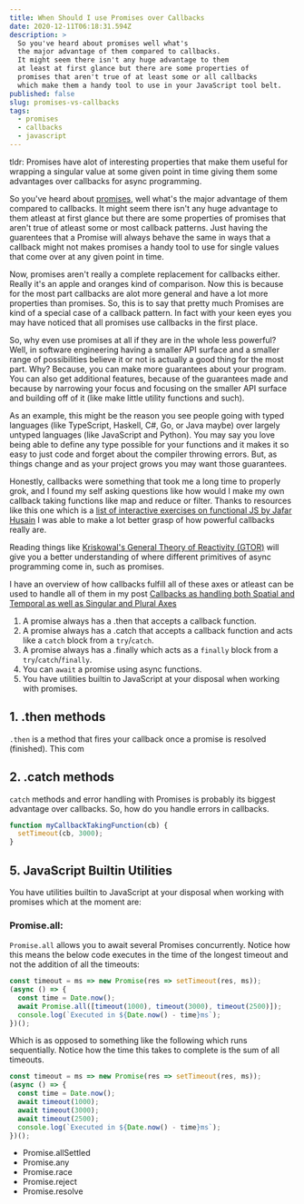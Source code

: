 ```yaml
---
title: When Should I use Promises over Callbacks
date: 2020-12-11T06:18:31.594Z
description: >
  So you've heard about promises well what's
  the major advantage of them compared to callbacks.
  It might seem there isn't any huge advantage to them
  at least at first glance but there are some properties of
  promises that aren't true of at least some or all callbacks
  which make them a handy tool to use in your JavaScript tool belt.
published: false
slug: promises-vs-callbacks
tags:
  - promises
  - callbacks
  - javascript
---
```


tldr: Promises have alot of interesting properties that make them
useful for wrapping a singular value at some given point in time
giving them some advantages over callbacks for async programming.

So you've heard about [promises][promises], well what's
the major advantage of them compared to callbacks.
It might seem there isn't any huge advantage to them
atleast at first glance but there are some properties of
promises that aren't true of atleast some or most callback patterns.
Just having the guarentees that a Promise will always behave
the same in ways that a callback might not
makes promises a handy tool to use for single values that come
over at any given point in time.

Now, promises aren't really a complete replacement for callbacks either.
Really it's an apple and oranges kind of comparison. Now this is because
for the most part callbacks are alot more general and have a lot more properties
than promises. So, this is to say that pretty much Promises are kind of a special
case of a callback pattern. In fact with your keen eyes you may have noticed that
all promises use callbacks in the first place.

So, why even use promises at all if they are in the whole less powerful? Well, 
in software engineering having a smaller API surface and a smaller range of
possibilities believe it or not is actually a good thing for the most part.
Why? Because, you can make more guarantees about your program. You can also
get additional features, because of the guarantees made and because by narrowing your focus and focusing on the smaller
API surface and building off of it (like make little utility functions and such).

As an example, this might be the reason you see people going with typed languages (like TypeScript, Haskell, C#, Go, or Java maybe) over largely
untyped languages (like JavaScript and Python). You may say you love being able to define any type
possible for your functions and it makes it so easy to just code and forget about the compiler throwing errors.
But, as things change and as your project grows you may want those guarantees.

Honestly, callbacks were something that took me a long time to properly grok, and I found my self asking questions like
how would I make my own callback taking functions like map and reduce or filter. Thanks to resources like this one which is a [list of interactive exercises on functional JS by Jafar Husain](http://reactivex.io/learnrx/)
I was able to make a lot better grasp of how powerful callbacks really are.

Reading things like [Kriskowal's General Theory of Reactivity (GTOR)](https://github.com/kriskowal/gtor) will give you a better understanding of where different primitives of async programming come in, such as promises.

I have an overview of how callbacks fulfill all of these axes or atleast can be used to handle all of them in my post [Callbacks as handling both Spatial and Temporal as well as Singular and Plural Axes](./callbacks-spatial-temporal-and-singular-plural)



1. A promise always has a .then that accepts a callback function.
2. A promise always has a .catch that accepts a callback function
   and acts like a `catch` block from a `try`/`catch`.
3. A promise always has a .finally which acts as a `finally` block
   from a `try`/`catch`/`finally`.
4. You can `await` a promise using async functions.
5. You have utilities builtin to JavaScript at your disposal when
   working with promises.

## 1. .then methods

`.then` is a method that fires your callback once a promise is resolved (finished). This com

## 2. .catch methods

`catch` methods and error handling with Promises is probably its biggest
advantage over callbacks. So, how do you handle errors in callbacks.

```js codesandbox=vanilla
function myCallbackTakingFunction(cb) {
  setTimeout(cb, 3000);
}
```

## 5. JavaScript Builtin Utilities

You have utilities builtin to JavaScript at your disposal when working with promises which at the moment are:

### Promise.all:

`Promise.all` allows you to await several Promises concurrently.
Notice how this means the below code executes in the time
of the longest timeout and not the addition of all the timeouts:

```js codesandbox=vanilla
const timeout = ms => new Promise(res => setTimeout(res, ms));
(async () => {
  const time = Date.now();
  await Promise.all([timeout(1000), timeout(3000), timeout(2500)]);
  console.log(`Executed in ${Date.now() - time}ms`);
})();
```

Which is as opposed to something like the following which runs sequentially. Notice
how the time this takes to complete is the sum of all timeouts.

```js codesandbox=vanilla
const timeout = ms => new Promise(res => setTimeout(res, ms));
(async () => {
  const time = Date.now();
  await timeout(1000);
  await timeout(3000);
  await timeout(2500);
  console.log(`Executed in ${Date.now() - time}ms`);
})();
```

- Promise.allSettled
- Promise.any
- Promise.race
- Promise.reject
- Promise.resolve

[promises]: https://developer.mozilla.org/en-US/docs/Web/JavaScript/Reference/Global_Objects/Promise
